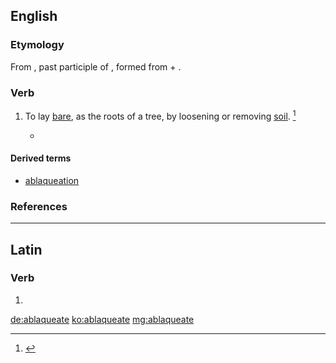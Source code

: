 ==English==

===Etymology===
From {{etyl|la}} {{term|ablaqueatus|ablaqueātus|loosened, dug up|lang=la}}, past participle of {{term|ablaqueo|ablaqueō|to disentangle|lang=la}}, formed from {{term|ab-|lang=la}} + {{term|laqueo|laqueō|noose|lang=la}}.

===Verb===
{{en-verb|ablaqueat|ing}}

# {{transitive|obsolete}} To lay [[bare]], as the roots of a tree, by loosening or removing [[soil]]. {{defdate|Attested from around (1350 to 1470) until the mid 18<sup>th</sup> century.}}<ref name=SOED>{{reference-book | last =| first = | authorlink =  | coauthors =  | editor =Brown, Lesley  | others =  | title = The Shorter Oxford English Dictionary | origdate =  | origyear = 1933| origmonth =  | url =  | format =  | accessdate =  | accessyear =  | accessmonth =  | edition = 5th | date =  | year =2003| month =  | publisher =Oxford University Press  | location =Oxford, UK | language =  | id =  | doi = | isbn =978-0-19-860575-7 | lccn = | ol = | pages =5| chapter =  | chapterurl =  | quote =}}</ref>
#* {{quote-book|title=The Bucolics and Georgics of Virgil|author=[[w:Thomas Keightley (historian)|Thomas Keightley]]|year=1847|passage=After the autumnal equinox they were to be '''''ablaqueated''''' like the vines. Every third year they were to be dunged, and after some years (generally the eighth) to be pruned; for there was an old saying, to wit, ''eum qui aret olivetum rogare fructum; qui stercoret exorare; qui caedat cogere''.}}

====Derived terms====
* [[ablaqueation]]

===References===
<references/>

----

==Latin==

===Verb===
{{la-verb-form|ablaqueāte}}

# {{conjugation of|ablaqueo|ablaqueō|1|p|pres|act|imp|lang=la}}

[[de:ablaqueate]]
[[ko:ablaqueate]]
[[mg:ablaqueate]]